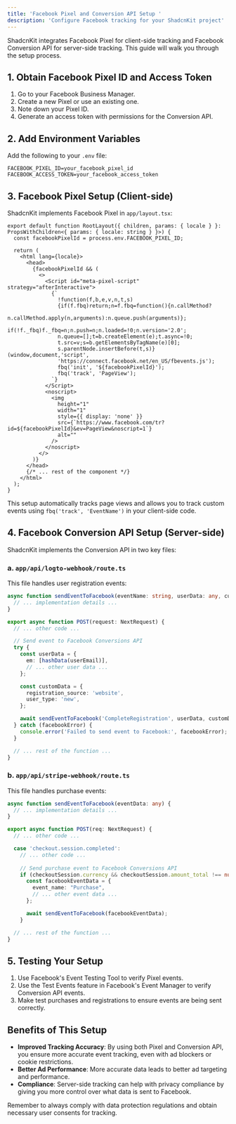 ```yaml
---
title: 'Facebook Pixel and Conversion API Setup '
description: 'Configure Facebook tracking for your ShadcnKit project'
---
```


ShadcnKit integrates Facebook Pixel for client-side tracking and Facebook Conversion API for server-side tracking. This guide will walk you through the setup process.

## 1. Obtain Facebook Pixel ID and Access Token

1. Go to your Facebook Business Manager.
2. Create a new Pixel or use an existing one.
3. Note down your Pixel ID.
4. Generate an access token with permissions for the Conversion API.

## 2. Add Environment Variables

Add the following to your `.env` file:

```env
FACEBOOK_PIXEL_ID=your_facebook_pixel_id
FACEBOOK_ACCESS_TOKEN=your_facebook_access_token
```

## 3. Facebook Pixel Setup (Client-side)

ShadcnKit implements Facebook Pixel in `app/layout.tsx`:

```tsx
export default function RootLayout({ children, params: { locale } }: PropsWithChildren<{ params: { locale: string } }>) {
  const facebookPixelId = process.env.FACEBOOK_PIXEL_ID;

  return (
    <html lang={locale}>
      <head>
        {facebookPixelId && (
          <>
            <Script id="meta-pixel-script" strategy="afterInteractive">
              {`
                !function(f,b,e,v,n,t,s)
                {if(f.fbq)return;n=f.fbq=function(){n.callMethod?
                n.callMethod.apply(n,arguments):n.queue.push(arguments)};
                if(!f._fbq)f._fbq=n;n.push=n;n.loaded=!0;n.version='2.0';
                n.queue=[];t=b.createElement(e);t.async=!0;
                t.src=v;s=b.getElementsByTagName(e)[0];
                s.parentNode.insertBefore(t,s)}(window,document,'script',
                'https://connect.facebook.net/en_US/fbevents.js');
                fbq('init', '${facebookPixelId}');
                fbq('track', 'PageView');
              `}
            </Script>
            <noscript>
              <img
                height="1"
                width="1"
                style={{ display: 'none' }}
                src={`https://www.facebook.com/tr?id=${facebookPixelId}&ev=PageView&noscript=1`}
                alt=""
              />
            </noscript>
          </>
        )}
      </head>
      {/* ... rest of the component */}
    </html>
  );
}
```

This setup automatically tracks page views and allows you to track custom events using `fbq('track', 'EventName')` in your client-side code.

## 4. Facebook Conversion API Setup (Server-side)

ShadcnKit implements the Conversion API in two key files:

### a. `app/api/logto-webhook/route.ts`

This file handles user registration events:

```typescript
async function sendEventToFacebook(eventName: string, userData: any, customData: any, eventId: string) {
  // ... implementation details ...
}

export async function POST(request: NextRequest) {
  // ... other code ...

  // Send event to Facebook Conversions API
  try {
    const userData = {
      em: [hashData(userEmail)],
      // ... other user data ...
    };

    const customData = {
      registration_source: 'website',
      user_type: 'new',
    };

    await sendEventToFacebook('CompleteRegistration', userData, customData, userId);
  } catch (facebookError) {
    console.error('Failed to send event to Facebook:', facebookError);
  }

  // ... rest of the function ...
}
```

### b. `app/api/stripe-webhook/route.ts`

This file handles purchase events:

```typescript
async function sendEventToFacebook(eventData: any) {
  // ... implementation details ...
}

export async function POST(req: NextRequest) {
  // ... other code ...

  case 'checkout.session.completed':
    // ... other code ...
    
    // Send purchase event to Facebook Conversions API
    if (checkoutSession.currency && checkoutSession.amount_total !== null) {
      const facebookEventData = {
        event_name: "Purchase",
        // ... other event data ...
      };

      await sendEventToFacebook(facebookEventData);
    }

  // ... rest of the function ...
}
```

## 5. Testing Your Setup

1. Use Facebook's Event Testing Tool to verify Pixel events.
2. Use the Test Events feature in Facebook's Event Manager to verify Conversion API events.
3. Make test purchases and registrations to ensure events are being sent correctly.

## Benefits of This Setup

- **Improved Tracking Accuracy**: By using both Pixel and Conversion API, you ensure more accurate event tracking, even with ad blockers or cookie restrictions.
- **Better Ad Performance**: More accurate data leads to better ad targeting and performance.
- **Compliance**: Server-side tracking can help with privacy compliance by giving you more control over what data is sent to Facebook.

Remember to always comply with data protection regulations and obtain necessary user consents for tracking.